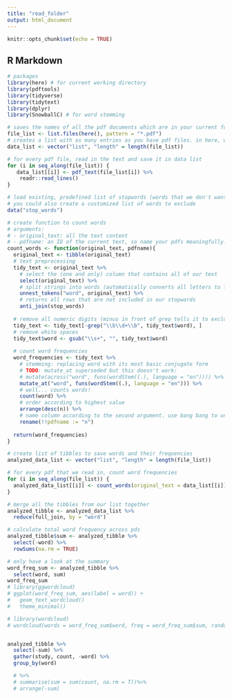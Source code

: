 ```yaml
---
title: "read_folder"
output: html_document
---
```


```r
knitr::opts_chunk$set(echo = TRUE)
```

## R Markdown
```r
# packages
library(here) # for current working directory
library(pdftools)
library(tidyverse)
library(tidytext)
library(dplyr)
library(SnowballC) # for word stemming

# saves the names of all the pdf documents which are in your current folder
file_list <- list.files(here(), pattern = "*.pdf")
# creates a list with as many entries as you have pdf files. in here, we will save all the text content from the pdf files
data_list <- vector("list", "length" = length(file_list))

# for every pdf file, read in the text and save it in data list
for (i in seq_along(file_list)) {
   data_list[[i]] <- pdf_text(file_list[i]) %>% 
    readr::read_lines()
}

# load existing, predefined list of stopwords (words that we don't want to count)
# you could also create a customized list of words to exclude
data("stop_words")

# create function to count words
# arguments:
# - original_text: all the text content
# - pdfname: an ID of the current text, so name your pdfs meaningfully!
count_words <- function(original_text, pdfname){
  original_text <- tibble(original_text)
  # text preprocessing
  tidy_text <- original_text %>%
    # select the (one and only) column that contains all of our text 
    select(original_text) %>%
    # split strings into words (automatically converts all letters to lowercase & removes punctuation)
    unnest_tokens("word", original_text) %>%
    # returns all rows that are not included in our stopwords
    anti_join(stop_words)
  
  # remove all numeric digits (minus in front of grep tells it to exclude rather then include them)
  tidy_text <- tidy_text[-grep("\\b\\d+\\b", tidy_text$word), ]
  # remove white spaces
  tidy_text$word <- gsub("\\s+", "", tidy_text$word)
  
  # count word frequencies
  word_frequencies <- tidy_text %>%
    # stemming: replacing word with its most basic conjugate form
    # TODO: mutate_at superseded but this doesn't work:   
    # mutate(across("word", funs(wordStem((.), language = "en")))) %>%
    mutate_at("word", funs(wordStem((.), language = "en"))) %>%
    # well... counts words!
    count(word) %>%
    # order according to highest value
    arrange(desc(n)) %>%
    # name column according to the second argument. use bang bang to unquote the left hand side of the assignment
    rename(!!pdfname := "n")
  
  return(word_frequencies)
}

# create list of tibbles to save words and their frequencies
analyzed_data_list <- vector("list", "length" = length(file_list))

# for every pdf that we read in, count word frequencies
for (i in seq_along(file_list)) {
  analyzed_data_list[[i]] <- count_words(original_text = data_list[[i]], pdfname = file_list[i])
}

# merge all the tibbles from our list together
analyzed_tibble <- analyzed_data_list %>%
  reduce(full_join, by = "word")

# calculate total word frequency across pds
analyzed_tibble$sum <- analyzed_tibble %>%
  select(-word) %>%
  rowSums(na.rm = TRUE)

# only have a look at the summary
word_freq_sum <- analyzed_tibble %>%
  select(word, sum)
word_freq_sum
# library(ggwordcloud)
# ggplot(word_freq_sum, aes(label = word)) + 
#   geom_text_wordcloud()
#   theme_minimal()

# library(wordcloud)
# wordcloud(words = word_freq_sum$word, freq = word_freq_sum$sum, random.order = T)


analyzed_tibble %>%
  select(-sum) %>%
  gather(study, count, -word) %>%
  group_by(word)

  # %>%
  # summarise(sum = sum(count, na.rm = T))%>%
  # arrange(-sum)
```

